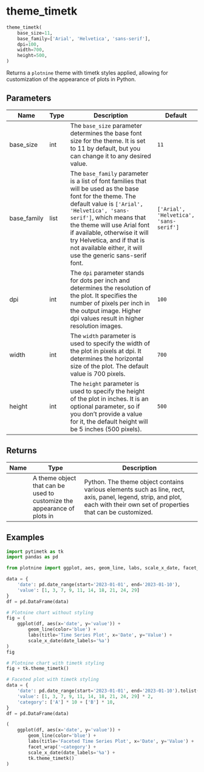 # theme_timetk { #pytimetk.theme_timetk }

```python
theme_timetk(
    base_size=11,
    base_family=['Arial', 'Helvetica', 'sans-serif'],
    dpi=100,
    width=700,
    height=500,
)
```

Returns a `plotnine` theme with timetk styles applied, allowing for 
customization of the appearance of plots in Python.

## Parameters {.doc-section .doc-section-parameters}

| Name        | Type   | Description                                                                                                                                                                                                                                                                                                                                           | Default                                |
|-------------|--------|-------------------------------------------------------------------------------------------------------------------------------------------------------------------------------------------------------------------------------------------------------------------------------------------------------------------------------------------------------|----------------------------------------|
| base_size   | int    | The `base_size` parameter determines the base font size for the theme.  It is set to 11 by default, but you can change it to any desired value.                                                                                                                                                                                                       | `11`                                   |
| base_family | list   | The `base_family` parameter is a list of font families that will be used  as the base font for the theme. The default value is `['Arial',  'Helvetica', 'sans-serif']`, which means that the theme will use Arial  font if available, otherwise it will try Helvetica, and if that is not  available either, it will use the generic sans-serif font. | `['Arial', 'Helvetica', 'sans-serif']` |
| dpi         | int    | The `dpi` parameter stands for dots per inch and determines the  resolution of the plot. It specifies the number of pixels per inch in  the output image. Higher dpi values result in higher resolution images.                                                                                                                                       | `100`                                  |
| width       | int    | The `width` parameter is used to specify the width of the plot in pixels  at dpi. It determines the horizontal size of the plot. The default value  is 700 pixels.                                                                                                                                                                                    | `700`                                  |
| height      | int    | The `height` parameter is used to specify the height of the plot in  inches. It is an optional parameter, so if you don't provide a value for  it, the default height will be 5 inches (500 pixels).                                                                                                                                                  | `500`                                  |

## Returns {.doc-section .doc-section-returns}

| Name   | Type                                                                    | Description                                                                                                                                                                  |
|--------|-------------------------------------------------------------------------|------------------------------------------------------------------------------------------------------------------------------------------------------------------------------|
|        | A theme object that can be used to customize the appearance of plots in | Python. The theme object contains various elements such as line, rect,  axis, panel, legend, strip, and plot, each with their own set of  properties that can be customized. |

## Examples {.doc-section .doc-section-examples}

```python
import pytimetk as tk
import pandas as pd

from plotnine import ggplot, aes, geom_line, labs, scale_x_date, facet_wrap

data = {
    'date': pd.date_range(start='2023-01-01', end='2023-01-10'),
    'value': [1, 3, 7, 9, 11, 14, 18, 21, 24, 29]
}
df = pd.DataFrame(data)

# Plotnine chart without styling
fig = (
    ggplot(df, aes(x='date', y='value')) +
        geom_line(color='blue') +
        labs(title='Time Series Plot', x='Date', y='Value') +
        scale_x_date(date_labels='%a')
)
fig

```

```python
# Plotnine chart with timetk styling
fig + tk.theme_timetk()
```

```python
# Faceted plot with timetk styling
data = {
    'date': pd.date_range(start='2023-01-01', end='2023-01-10').tolist() * 2,
    'value': [1, 3, 7, 9, 11, 14, 18, 21, 24, 29] * 2,
    'category': ['A'] * 10 + ['B'] * 10,
}
df = pd.DataFrame(data)

(
    ggplot(df, aes(x='date', y='value')) +
        geom_line(color='blue') +
        labs(title='Faceted Time Series Plot', x='Date', y='Value') +
        facet_wrap('~category') +
        scale_x_date(date_labels='%a') +
        tk.theme_timetk()
)
```